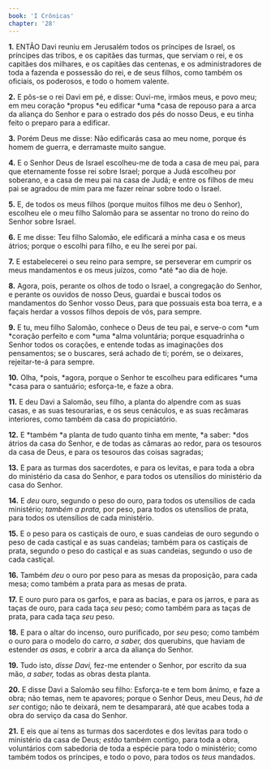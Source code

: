 ```yaml
---
book: 'I Crônicas'
chapter: '28'
---
```


**1.** ENTÃO Davi reuniu em Jerusalém todos os príncipes de Israel, os príncipes das tribos, e os capitães das turmas, que serviam o rei, e os capitães dos milhares, e os capitães das centenas, e os administradores de toda a fazenda e possessão do rei, e de seus filhos, como também os oficiais, os poderosos, e todo o homem valente.

**2.** E pôs-se o rei Davi em pé, e disse: Ouvi-me, irmãos meus, e povo meu; em meu coração *propus *eu edificar *uma *casa de repouso para a arca da aliança do Senhor e para o estrado dos pés do nosso Deus, e eu tinha feito o preparo para a edificar.

**3.** Porém Deus me disse: Não edificarás casa ao meu nome, porque és homem de guerra, e derramaste muito sangue.

**4.** E o Senhor Deus de Israel escolheu-me de toda a casa de meu pai, para que eternamente fosse rei sobre Israel; porque a Judá escolheu por soberano, e a casa de meu pai na casa de Judá; e entre os filhos de meu pai se agradou de mim para me fazer reinar sobre todo o Israel.

**5.** E, de todos os meus filhos (porque muitos filhos me deu o Senhor), escolheu ele o meu filho Salomão para se assentar no trono do reino do Senhor sobre Israel.

**6.** E me disse: Teu filho Salomão, ele edificará a minha casa e os meus átrios; porque o escolhi para filho, e eu lhe serei por pai.

**7.** E estabelecerei o seu reino para sempre, se perseverar em cumprir os meus mandamentos e os meus juízos, como *até *ao dia de hoje.

**8.** Agora, pois, perante os olhos de todo o Israel, a congregação do Senhor, e perante os ouvidos de nosso Deus, guardai e buscai todos os mandamentos do Senhor vosso Deus, para que possuais esta boa terra, e a façais herdar a vossos filhos depois de vós, para sempre.

**9.** E tu, meu filho Salomão, conhece o Deus de teu pai, e serve-o com *um *coração perfeito e com *uma *alma voluntária; porque esquadrinha o Senhor todos os corações, e entende todas as imaginações dos pensamentos; se o buscares, será achado de ti; porém, se o deixares, rejeitar-te-á para sempre.

**10.** Olha, *pois, *agora, porque o Senhor te escolheu para edificares *uma *casa para o santuário; esforça-te, e faze a obra.

**11.** E deu Davi a Salomão, seu filho, a planta do alpendre com as suas casas, e as suas tesourarias, e os seus cenáculos, e as suas recâmaras interiores, como também da casa do propiciatório.

**12.** E *também *a planta de tudo quanto tinha em mente, *a saber: *dos átrios da casa do Senhor, e de todas as câmaras ao redor, para os tesouros da casa de Deus, e para os tesouros das coisas sagradas;

**13.** E para as turmas dos sacerdotes, e para os levitas, e para toda a obra do ministério da casa do Senhor, e para todos os utensílios do ministério da casa do Senhor.

**14.** E *deu* ouro, segundo o peso do ouro, para todos os utensílios de cada ministério; *também a prata,* por peso, para todos os utensílios de prata, para todos os utensílios de cada ministério.

**15.** E o peso para os castiçais de ouro, e suas candeias de ouro segundo o peso de cada castiçal e as suas candeias; também para os castiçais de prata, segundo o peso do castiçal e as suas candeias, segundo o uso de cada castiçal.

**16.** Também *deu* o ouro por peso para as mesas da proposição, para cada mesa; como também a prata para as mesas de prata.

**17.** E ouro puro para os garfos, e para as bacias, e para os jarros, e para as taças de ouro, para cada taça *seu* peso; como também para as taças de prata, para cada taça *seu* peso.

**18.** E para o altar do incenso, ouro purificado, por *seu* peso; como também o ouro para o modelo do carro, *a saber,* dos querubins, que haviam de estender *as asas,* e cobrir a arca da aliança do Senhor.

**19.** Tudo isto, *disse Davi,* fez-me entender o Senhor, por escrito da sua mão, *a saber,* todas as obras desta planta.

**20.** E disse Davi a Salomão seu filho: Esforça-te e tem bom ânimo, e faze a obra; não temas, nem te apavores; porque o Senhor Deus, meu Deus, *há de ser* contigo; não te deixará, nem te desamparará, até que acabes toda a obra do serviço da casa do Senhor.

**21.** E eis que aí tens as turmas dos sacerdotes e dos levitas para todo o ministério da casa de Deus; *estão* também contigo, para toda a obra, voluntários com sabedoria de toda a espécie para todo o ministério; como também todos os príncipes, e todo o povo, para todos os *teus* mandados.